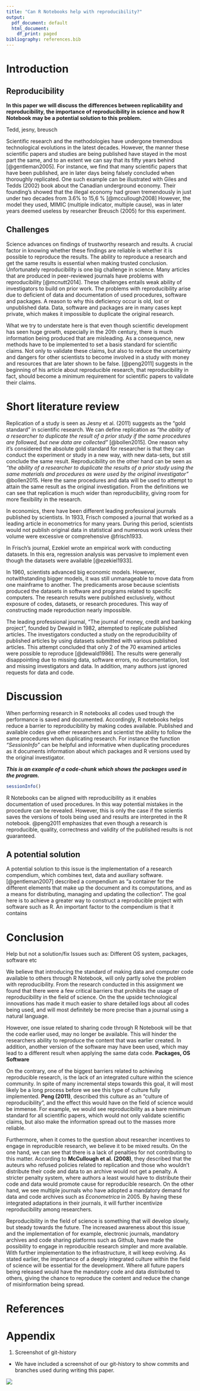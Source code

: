 ```yaml
---
title: "Can R Notebooks help with reproducibility?"
output:
  pdf_document: default
  html_document:
    df_print: paged
bibliography: references.bib
---
```


# Introduction

## Reproducibility

**In this paper we will discuss the differences between replicability
and reproducibility, the importance of reproducibility in science and
how R Notebook may be a potential solution to this problem.**

Tedd, jesny, breusch

Scientific research and the methodologies have undergone tremendous
technological evolutions in the latest decades. However, the manner
these scientific papers and studies are being published have stayed in
the most part the same, and to an extent we can say that its fifty years
behind [@gentleman2005]. For instance, we find that many scientific
papers that have been published, are in later days being falsely
concluded when thoroughly replicated. One such example can be
illustrated with Giles and Tedds (2002) book about the Canadian
underground economy. Their founding's showed that the illegal economy
had grown tremendously in just under two decades from 3.6% to 15,6 %
[@mccullough2008] However, the model they used, MIMIC (multiple
indicator, multiple cause), was in later years deemed useless by
researcher Breusch (2005) for this experiment.

## Challenges

Science advances on findings of trustworthy research and results. A
crucial factor in knowing whether these findings are reliable is whether
it is possible to reproduce the results. The ability to reproduce a
research and get the same results is essential when making trusted
conclusion. Unfortunately reproducibility is one big challenge in
science. Many articles that are produced in peer-reviewed journals have
problems with reproducibility [@mcnutt2014]. These challenges entails
weak ability of investigators to build on prior work. The problems with
reproducibility arise due to deficient of data and documentation of used
procedures, software and packages. A reason to why this deficiency occur
is old, lost or unpublished data. Data, software and packages are in
many cases kept private, which makes it impossible to duplicate the
original research.

What we try to understate here is that even though scientific
development has seen huge growth, especially in the 20th century, there
is much information being produced that are misleading. As a
consequence, new methods have to be implemented to set a basis standard
for scientific claims. Not only to validate these claims, but also to
reduce the uncertainty and dangers for other scientists to become
involved in a study with money and resources that are later shown to be
false. [@peng2011] suggests in the beginning of his article about
reproducible research, that reproducibility in fact, should become a
minimum requirement for scientific papers to validate their claims.

# Short literature review

Replication of a study is seen as Jesny et al. (2011) suggests as the
"gold standard" in scientific research. We can define replication as
*"the ability of a researcher to duplicate the result of a prior study
if the same procedures are followed, but new data are collected"*
[@bollen2015]. One reason why it's considered the absolute gold standard
for researcher is that they can conduct the experiment or study in a new
way, with new data-sets, but still conclude the same result.
Reproducibility on the other hand can be seen as *"the ability of a
researcher to duplicate the results of a prior study using the same
materials and procedures as were used by the original investigator"*
@bollen2015. Here the same procedures and data will be used to attempt
to attain the same result as the original investigation. From the
definitions we can see that replication is much wider than
reproducibility, giving room for more flexibility in the research.

In economics, there have been different leading professional journals
published by scientists. In 1933, Frisch composed a journal that worked
as a leading article in econometrics for many years. During this period,
scientists would not publish original data in statistical and numerous
work unless their volume were excessive or comprehensive @frisch1933.

In Frisch's journal, Ezekiel wrote an empirical work with conducting
datasets. In this era, regression analysis was pervasive to implement
even though the datasets were available [@ezekiel1933].

In 1960, scientists advanced big economic models. However,
notwithstanding bigger models, it was still unmanageable to move data
from one mainframe to another. The predicaments arose because scientists
produced the datasets in software and programs related to specific
computers. The research results were published exclusively, without
exposure of codes, datasets, or research procedures. This way of
constructing made reproduction nearly impossible.

The leading professional journal, "The journal of money, credit and
banking project", founded by Dewald in 1982, attempted to replicate
published articles. The investigators conducted a study on the
reproducibility of published articles by using datasets submitted with
various published articles. This attempt concluded that only 2 of the 70
examined articles were possible to reproduce [@dewald1986]. The results
were generally disappointing due to missing data, software errors, no
documentation, lost and missing investigators and data. In addition,
many authors just ignored requests for data and code.

# Discussion

When performing research in R notebooks all codes used trough the
performance is saved and documented. Accordingly, R notebooks helps
reduce a barrier to reproducibility by making codes available. Published
and available codes give other researchers and scientist the ability to
follow the same procedures when duplicating research. For instance the
function *"SessionInfo"* can be helpful and informative when duplicating
procedures as it documents information about which packages and R
versions used by the original investigator.

***This is an example of a code-chunk which shows the packages used in
the program.***

```r
sessionInfo()
```

R Notebooks can be aligned with reproducibility as it enables
documentation of used procedures. In this way potential mistakes in the
procedure can be revealed. However, this is only the case if the scientis
saves the versions of tools being used and results are interpreted in
the R notebook. @peng2011 emphasizes that even though a research is
reproducible, quality, correctness and validity of the published results
is not guaranteed.

## A potential solution

A potential solution to this issue is the implementation of a research
compendium, which combines text, data and auxiliary software.
[@gentleman2007] described a compendium as "a container for the
different elements that make up the document and its computations, and
as a means for distributing, managing and updating the collection". The
goal here is to achieve a greater way to construct a reproducible
project with software such as R. An important factor to the compendium
is that it contains

# Conclusion

Help but not a solution/fix Issues such as: Different OS system,
packages, software etc

We believe that introducing the standard of making data and computer
code available to others through R Notebook, will only partly solve the
problem with reproducibility. From the research conducted in this
assignment we found that there were a few critical barriers that
prohibits the usage of reproducibility in the field of science. On the
the upside technological innovations has made it much easier to share
detailed logs about all codes being used, and will most definitely be
more precise than a journal using a natural language.

However, one issue related to sharing code through R Notebook will be
that the code earlier used, may no longer be available. This will hinder
the researchers ability to reproduce the content that was earlier
created. In addition, another version of the software may have been
used, which may lead to a different result when applying the same data
code. **Packages, OS Software**

On the contrary, one of the biggest barriers related to achieving
reproducible research, is the lack of an integrated culture within the
science community. In spite of many incremental steps towards this goal,
it will most likely be a long process before we see this type of culture
fully implemented. **Peng (2011)**, described this culture as an
"culture of reproducibility", and the effect this would have on the
field of science would be immense. For example, we would see
reproducibility as a bare minimum standard for all scientific papers,
which would not only validate scientific claims, but also make the
information spread out to the masses more reliable.

Furthermore, when it comes to the question about researcher incentives
to engage in reproducible research, we believe it to be mixed results.
On the one hand, we can see that there is a lack of penalties for not
contributing to this matter. According to **McCullough et al. (2008)**,
they described that the auteurs who refused policies related to
replication and those who wouldn't distribute their code and data to an
archive would not get a penalty. A stricter penalty system, where
authors a least would have to distribute their code and data would
promote cause for reproducible research. On the other hand, we see
multiple journals who have adopted a mandatory demand for data and code
archives such as *Econometrica* in 2005. By having these integrated
adaptations in their journals, it will further incentivize
reproducibility among researchers.

Reproducibility in the field of science is something that will develop
slowly, but steady towards the future. The increased awareness about
this issue and the implementation of for example, electronic journals,
mandatory archives and code sharing platforms such as Github, have made
the possibility to engage in reproducible research simpler and more
available. With further implementation to the infrastructure, it will
keep evolving. As stated earlier, the importance of a deeply integrated
culture within the field of science will be essential for the
development. Where all future papers being released would have the
mandatory code and data distributed to others, giving the chance to
reproduce the content and reduce the change of misinformation being
spread.

# **References**

::: {#refs}
:::

# Appendix

1.  Screenshot of git-history

-   We have included a screenshot of our git-history to show commits and
    branches used during writing this paper.

![](images/Skjermbilde%202021-09-16%20kl.%2011.44.39.png)
